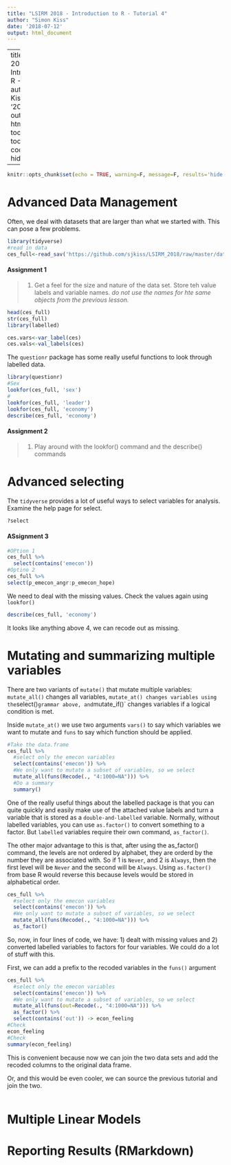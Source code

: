 ```yaml
---
title: "LSIRM 2018 - Introduction to R - Tutorial 4"
author: "Simon Kiss"
date: '2018-07-12'
output: html_document
---
```

---
title: "LSIRM 2018 - Introduction to R - Tutorial 4"
author: "Simon Kiss"
date: '2018-07-04'
output: 
  html_document: 
    toc: true
    toc_float: true
    code_folding: hide
    
---

```r
knitr::opts_chunk$set(echo = TRUE, warning=F, message=F, results='hide', fig.width=4, fig.height=3, fig.align='center')

```

# Advanced Data Management

Often, we deal with datasets that are larger than what we started with. This can pose a few problems. 

```r
library(tidyverse)
#read in data 
ces_full<-read_sav('https://github.com/sjkiss/LSIRM_2018/raw/master/data/CES15_CPS%2BPES_Web_SSI%20Full.SAV')
```
#### Assignment 1
>1. Get a feel for the size and nature of the data set.  Store teh value labels and variable names. *do not use the names for hte same objects from the previous lesson.* 

```r
head(ces_full)
str(ces_full)
library(labelled)

ces.vars<-var_label(ces)
ces.vals<-val_labels(ces)
```

The `questionr` package has some really useful functions to look through labelled data. 

```r
library(questionr)
#Sex
lookfor(ces_full, 'sex')
# 
lookfor(ces_full, 'leader')
lookfor(ces_full, 'economy')
describe(ces_full, 'economy')
```

#### Assignment 2
>1. Play around with the lookfor() command and the describe() commands 

# Advanced selecting

The `tidyverse` provides a lot of useful ways to select variables for analysis. Examine the help page for select. 

```r
?select
```
#### ASsignment 3
```r
#OPtion 1
ces_full %>% 
  select(contains('emecon'))
#Optino 2
ces_full %>% 
select(p_emecon_angr:p_emecon_hope)
```

We need to deal with the missing values.  Check the values again using `lookfor()`
```r
describe(ces_full, 'economy')
```

It looks like anything above 4, we can recode out as missing. 


# Mutating and summarizing multiple variables

There are two variants of `mutate()` that mutate multiple variables: `mutate_all()` changes all variables, `mutate_at() changes variables using the `select()` grammar above, and `mutate_if()` changes variables if a logical condition is met. 

Inside `mutate_at()` we use two arguments `vars()` to say which variables we want to mutate and `funs` to say which function should be applied. 

```r
#Take the data.frame
ces_full %>% 
  #select only the emecon variables
  select(contains('emecon')) %>% 
  #We only want to mutate a subset of variables, so we select 
  mutate_all(funs(Recode(., "4:1000=NA"))) %>% 
  #Do a summary
  summary()
```


One of the really useful things about the labelled package is that you can quite quickly and easily make use of the attached value labels and turn a variable that is stored as a `double-and-labelled` variable. Normally, without labelled variables, you can use `as.factor()` to convert something to a factor.  But `labelled` variables require their own command, `as_factor()`. 

The other major advantage to this is that, after using the as_factor() command, the levels are not ordered by alphabet, they are orderd by the number they are associated with. So if 1 is `Never`, and 2 is `Always`, then the first level will be `Never` and the second will be `Always`. Using `as.factor()` from base R would reverse this because levels would be stored in alphabetical order.  

```r
ces_full %>% 
  #select only the emecon variables
  select(contains('emecon')) %>% 
  #We only want to mutate a subset of variables, so we select 
  mutate_all(funs(Recode(., "4:1000=NA"))) %>% 
  as_factor()
```

So, now, in four lines of code, we have: 1) dealt with missing values and 2) converted labelled variables to factors for four variables. We could do a lot of stuff with this. 

First, we can add a prefix to the recoded variables in the `funs()` argument

```r
ces_full %>% 
  #select only the emecon variables
  select(contains('emecon')) %>% 
  #We only want to mutate a subset of variables, so we select 
  mutate_all(funs(out=Recode(., "4:1000=NA"))) %>% 
  as_factor() %>% 
  select(contains('out')) -> econ_feeling
#Check 
econ_feeling
#Check
summary(econ_feeling)
```
This is convenient because now we can join the two data sets and add the recoded columns to the original data frame. 

Or, and this would be even cooler, we can source the previous tutorial and join the two. 

```r

```




# Multiple Linear Models

# Reporting Results (RMarkdown)
